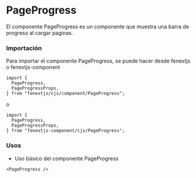 # PageProgress

El componente PageProgress es un componente que muestra una barra de progreso al cargar paginas.

### Importación

Para importar el componente PageProgress, se puede hacer desde fenextjs o fenextjs-component

```tsx copy
import {
  PageProgress,
  PageProgressProps,
} from "fenextjs/cjs/component/PageProgress";
```

o

```tsx copy
import {
  PageProgress,
  PageProgressProps,
} from "fenextjs-component/cjs/PageProgress";
```

### Usos

- Uso básico del componente PageProgress

```tsx copy
<PageProgress />
```
